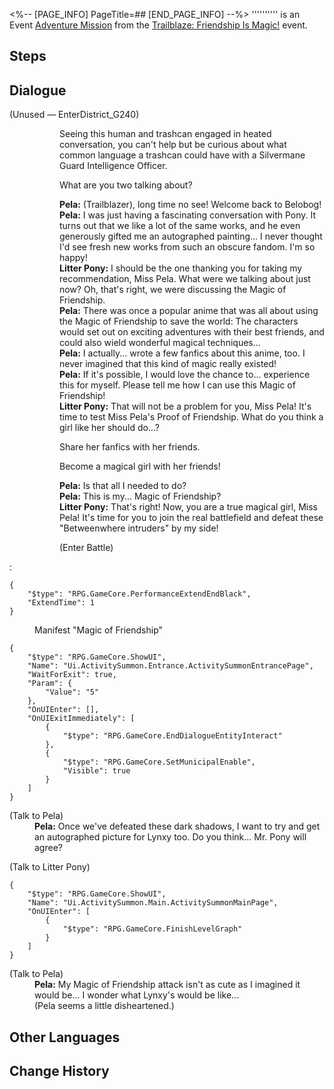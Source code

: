 <%-- [PAGE_INFO]
PageTitle=##
[END_PAGE_INFO] --%>
{{Stub|Dialogue.}}
{{Mission Infobox
|id            = 8024205
|title         = 
|image         = <!--Mission .png-->
|type          = Adventure
|event_name    = Trailblaze: Friendship Is Magic!
|chapter       = 
|requirements  = [[Adventure Mission]] ''[[Old Friends, New Friends?]]'' completed
|summary       = <!--official mission summary from Fate's Atlas-->
|characters    = Litter Pony; Pela; Trailblazer
|startLocation = [[Jarilo-VI]] - [[Administrative District]]
|world         = Jarilo-VI
|area          = Administrative District
|prev          = Old Friends, New Friends?
|next          = 
|rewards       = 
}}
'''''''''' is an Event [[Adventure Mission]] from the [[Trailblaze: Friendship Is Magic!]] event.

==Steps==


<!--
==Gameplay Notes==

--><!--
==Trial Character==

-->
==Dialogue==
{{Stub Dialogue}}


;(Unused &mdash; EnterDistrict_G240)
:{{tx}}
::Seeing this human and trashcan engaged in heated conversation, you can't help but be curious about what common language a trashcan could have with a Silvermane Guard Intelligence Officer.
::{{DIcon|Arrow}} What are you two talking about?
::'''Pela:''' (Trailblazer), long time no see! Welcome back to Belobog!
::'''Pela:''' I was just having a fascinating conversation with Pony. It turns out that we like a lot of the same works, and he even generously gifted me an autographed painting... I never thought I'd see fresh new works from such an obscure fandom. I'm so happy!
::'''Litter Pony:''' I should be the one thanking you for taking my recommendation, Miss Pela. What were we talking about just now? Oh, that's right, we were discussing the Magic of Friendship.
::'''Pela:''' There was once a popular anime that was all about using the Magic of Friendship to save the world: The characters would set out on exciting adventures with their best friends, and could also wield wonderful magical techniques...
::'''Pela:''' I actually... wrote a few fanfics about this anime, too. I never imagined that this kind of magic really existed!
::'''Pela:''' If it's possible, I would love the chance to... experience this for myself. Please tell me how I can use this Magic of Friendship!
::'''Litter Pony:''' That will not be a problem for you, Miss Pela! It's time to test Miss Pela's Proof of Friendship. What do you think a girl like her should do...?
::{{DIcon|Arrow}} Share her fanfics with her friends.
::{{DIcon|Arrow}} Become a magical girl with her friends!
::'''Pela:''' Is that all I needed to do?
::'''Pela:''' This is my... Magic of Friendship?
::'''Litter Pony:''' That's right! Now, you are a true magical girl, Miss Pela! It's time for you to join the real battlefield and defeat these "Betweenwhere intruders" by my side!
::{{DIcon|Arrow}} (Enter Battle)
:<pre>{
	"$type": "RPG.GameCore.PerformanceExtendEndBlack",
	"ExtendTime": 1
}</pre>

:{{DIcon|Travel Log}} Manifest "Magic of Friendship"
<pre>{
	"$type": "RPG.GameCore.ShowUI",
	"Name": "Ui.ActivitySummon.Entrance.ActivitySummonEntrancePage",
	"WaitForExit": true,
	"Param": {
		"Value": "5"
	},
	"OnUIEnter": [],
	"OnUIExitImmediately": [
		{
			"$type": "RPG.GameCore.EndDialogueEntityInteract"
		},
		{
			"$type": "RPG.GameCore.SetMunicipalEnable",
			"Visible": true
		}
	]
}</pre>

;(Talk to Pela)
:'''Pela:''' Once we've defeated these dark shadows, I want to try and get an autographed picture for Lynxy too. Do you think... Mr. Pony will agree?

;(Talk to Litter Pony)
<pre>{
	"$type": "RPG.GameCore.ShowUI",
	"Name": "Ui.ActivitySummon.Main.ActivitySummonMainPage",
	"OnUIEnter": [
		{
			"$type": "RPG.GameCore.FinishLevelGraph"
		}
	]
}</pre>

;(Talk to Pela)
:'''Pela:''' My Magic of Friendship attack isn't as cute as I imagined it would be... I wonder what Lynxy's would be like...
:(Pela seems a little disheartened.)
{{Dialogue End}}

==Other Languages==
{{Other Languages
|en   = 
|zhs  = 
|zht  = 
|ja   = 
|ko   = 
|es   = 
|fr   = 
|ru   = 
|th   = 
|vi   = 
|de   = 
|id   = 
|pt   = 
}}

==Change History==
{{Change History|2.4}}
